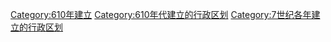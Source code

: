 [[Category:610年建立|Category:610年建立]]
[[Category:610年代建立的行政区划|Category:610年代建立的行政区划]]
[[Category:7世纪各年建立的行政区划|Category:7世纪各年建立的行政区划]]